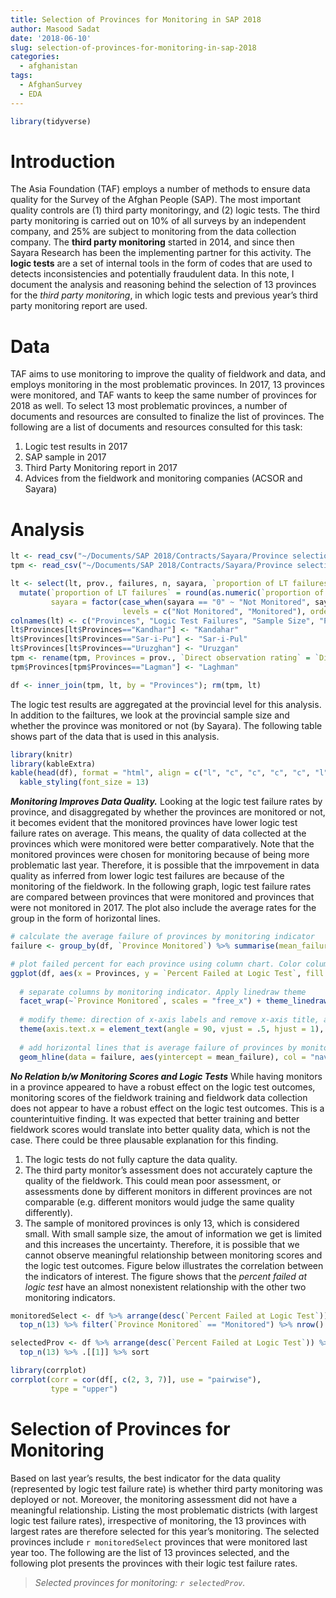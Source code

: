 ```yaml
---
title: Selection of Provinces for Monitoring in SAP 2018
author: Masood Sadat
date: '2018-06-10'
slug: selection-of-provinces-for-monitoring-in-sap-2018
categories:
  - afghanistan
tags:
  - AfghanSurvey
  - EDA
---
```


```r
library(tidyverse)
```

# Introduction

The Asia Foundation (TAF) employs a number of methods to ensure data quality for the Survey of the Afghan People (SAP). The most important quality controls are (1) third party monitoringy, and (2) logic tests. The third party monitoring is carried out on 10% of all surveys by an independent company, and 25% are subject to monitoring from the data collection company. The **third party monitoring** started in 2014, and since then Sayara Research has been the implementing partner for this activity. The **logic tests** are a set of internal tools in the form of codes that are used to detects inconsistencies and potentially fraudulent data. In this note, I document the analysis and reasoning behind the selection of 13 provinces for the _third party monitoring_, in which logic tests and previous year's third party monitoring report are used.

# Data

TAF aims to use monitoring to improve the quality of fieldwork and data, and employs monitoring in the most problematic provinces. In 2017, 13 provinces were monitored, and TAF wants to keep the same number of provinces for 2018 as well. To select 13 most problematic provinces, a number of documents and resources are consulted to finalize the list of provinces. The following are a list of documents and resources consulted for this task:

1. Logic test results in 2017
2. SAP sample in 2017
3. Third Party Monitoring report in 2017
4. Advices from the fieldwork and monitoring companies (ACSOR and Sayara)

# Analysis

```r
lt <- read_csv("~/Documents/SAP 2018/Contracts/Sayara/Province selection based on SAP 2017/SAP 2017 LT report by province.csv", skip = 2)
tpm <- read_csv("~/Documents/SAP 2018/Contracts/Sayara/Province selection based on SAP 2017/sayara scores.csv")

lt <- select(lt, prov., failures, n, sayara, `proportion of LT failures`) %>%
  mutate(`proportion of LT failures` = round(as.numeric(`proportion of LT failures`)*100, 2),
         sayara = factor(case_when(sayara == "0" ~ "Not Monitored", sayara == "1" ~ "Monitored"),
                         levels = c("Not Monitored", "Monitored"), ordered = TRUE))
colnames(lt) <- c("Provinces", "Logic Test Failures", "Sample Size", "Province Monitored", "Percent Failed at Logic Test")
lt$Provinces[lt$Provinces=="Kandhar"] <- "Kandahar"
lt$Provinces[lt$Provinces=="Sar-i-Pu"] <- "Sar-i-Pul"
lt$Provinces[lt$Provinces=="Uruzghan"] <- "Uruzgan"
tpm <- rename(tpm, Provinces = prov., `Direct observation rating` = `Direct observation`)
tpm$Provinces[tpm$Provinces=="Lagman"] <- "Laghman"

df <- inner_join(tpm, lt, by = "Provinces"); rm(tpm, lt)
```

The logic test results are aggregated at the provincial level for this analysis. In addition to the failtures, we look at the provincial sample size and whether the province was monitored or not (by Sayara). The following table shows part of the data that is used in this analysis.

```r
library(knitr)
library(kableExtra)
kable(head(df), format = "html", align = c("l", "c", "c", "c", "c", "l", "c")) %>% 
  kable_styling(font_size = 13)
```

_**Monitoring Improves Data Quality.**_ Looking at the logic test failure rates by province, and disaggregated by whether the provinces are monitored or not, it becomes evident that the monitored provinces have lower logic test failure rates on average. This means, the quality of data collected at the provinces which were monitored were better comparatively. Note that the monitored provinces were chosen for monitoring because of being more problematic last year. Therefore, it is possible that the imrpovement in data quality as inferred from lower logic test failures are because of the monitoring of the fieldwork. In the following graph, logic test failure rates are compared between provinces that were monitored and provinces that were not monitored in 2017. The plot also include the average rates for the group in the form of horizontal lines.

```r
# calculate the average failure of provinces by monitoring indicator
failure <- group_by(df, `Province Monitored`) %>% summarise(mean_failure = mean(`Percent Failed at Logic Test`))

# plot failed percent for each province using column chart. Color columns by monitoring indicator
ggplot(df, aes(x = Provinces, y = `Percent Failed at Logic Test`, fill = `Province Monitored`)) + geom_col() + 
  
  # separate columns by monitoring indicator. Apply linedraw theme
  facet_wrap(~`Province Monitored`, scales = "free_x") + theme_linedraw() + 
  
  # modify theme: direction of x-axis labels and remove x-axis title, and remove legend
  theme(axis.text.x = element_text(angle = 90, vjust = .5, hjust = 1), legend.position = "none") + labs(x = "") + 
  
  # add horizontal lines that is average failure of provinces by monitoring indicator
  geom_hline(data = failure, aes(yintercept = mean_failure), col = "navy")
```

_**No Relation b/w Monitoring Scores and Logic Tests**_ While having monitors in a province appeared to have a robust effect on the logic test outcomes, monitoring scores of the fieldwork training and fieldwork data collection does not appear to have a robust effect on the logic test outcomes. This is a counterintuitive finding. It was expected that better training and better fieldwork scores would translate into better quality data, which is not the case. There could be three plausable explanation for this finding. 

1. The logic tests do not fully capture the data quality. 
2. The third party monitor's assessment does not accurately capture the quality of the fieldwork. This could mean poor assessment, or assessments done by different monitors in different provinces are not comparable (e.g. different monitors would judge the same quality differently).
3. The sample of monitored provinces is only 13, which is considered small. With small sample size, the amout of information we get is limited and this increases the uncertainty. Therefore, it is possible that we cannot observe meaningful relationship between monitoring scores and the logic test outcomes. Figure below illustrates the correlation between the indicators of interest. The figure shows that the _percent failed at logic test_ have an almost nonexistent relationship with the other two monitoring indicators.

```r
monitoredSelect <- df %>% arrange(desc(`Percent Failed at Logic Test`)) %>%
  top_n(13) %>% filter(`Province Monitored` == "Monitored") %>% nrow()

selectedProv <- df %>% arrange(desc(`Percent Failed at Logic Test`)) %>%
  top_n(13) %>% .[[1]] %>% sort

library(corrplot)
corrplot(corr = cor(df[, c(2, 3, 7)], use = "pairwise"), 
         type = "upper")
```

# Selection of Provinces for Monitoring

Based on last year's results, the best indicator for the data quality (represented by logic test failure rate) is whether third party monitoring was deployed or not. Moreover, the monitoring assessment did not have a meaningful relationship. Listing the most problematic districts (with largest logic test failure rates), irrespective of monitoring, the 13 provinces with largest rates are therefore selected for this year's monitoring. The selected provinces include `r monitoredSelect` provinces that were monitored last year too. The following are the list of 13 provinces selected, and the following plot presents the provinces with their logic test failure rates.

> _Selected provinces for monitoring: `r selectedProv`._

